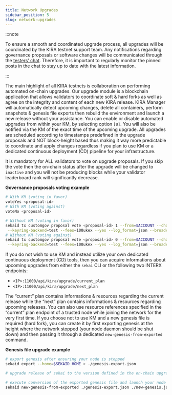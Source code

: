 ```yaml
---
title: Network Upgrades
sidebar_position: 5
slug: network-upgrades
---
```





:::note

To ensure a smooth and coordinated upgrade process, all upgrades will be coordinated by the KIRA testnet support team. Any notifications regarding governance proposals or software changes will be communicated through the [testers’ chat](https://testers.kira.network/). Therefore, it is important to regularly monitor the pinned posts in the chat to stay up to date with the latest information.

:::




The main highlight of all KIRA testnets is collaboration on performing automated on-chain upgrades. Our upgrade module is a blockchain application that allows validators to coordinate soft & hard forks as well as agree on the integrity and content of each new KIRA release. KIRA Manager will automatically detect upcoming changes, delete all containers, perform snapshots & genesis file exports then rebuild the environment and launch a new release without your assistance. You can enable or disable automated upgrades from within your KM, by selecting option `[U]`. You will also be notified via the KM of the exact time of the upcoming upgrade. All upgrades are scheduled according to timestamps predefined in the upgrade proposals and NOT block-height based thus making it way more predictable to coordinate and apply changes regardless if you plan to use KM or a dedicated continuous deployment (CD) pipeline for your infrastructure.


It is mandatory for ALL validators to vote on upgrade proposals. If you skip the vote then the on-chain status after the upgrade will be changed to `inactive` and you will not be producing blocks while your validator leaderboard rank will significantly decrease. 


**Governance proposals voting example**


```bash
# With KM (voting in favor)
voteYes <proposal-id>
# With KM (voting against)
voteNo <proposal-id>

# Without KM (voting in favor)
sekaid tx customgov proposal vote <proposal-id> 1 --from=$ACCOUNT --chain-id=$NETWORK_NAME \
 --keyring-backend=test --fees=100ukex --yes --log_format=json --broadcast-mode=async --output=json
# Without KM (voting against)
sekaid tx customgov proposal vote <proposal-id> 0 --from=$ACCOUNT --chain-id=$NETWORK_NAME \
 --keyring-backend=test --fees=100ukex --yes --log_format=json --broadcast-mode=async --output=json
```


If you do not wish to use KM and instead utilize your own dedicated continuous deployment (CD) tools, then you can acquire informations about upcoming upgrades from either the `sekai` CLI or the following two INTERX endpoints:

- `<IP>:11000/api/kira/upgrade/current_plan`
- `<IP>:11000/api/kira/upgrade/next_plan`

The “current” plan contains informations & resources regarding the current release while the “next” plan contains informations & resources regarding upcoming releases. You can also use resource references specified in the “current” plan endpoint of a trusted node while joining the network for the very first time. If you choose not to use KM and a new genesis file is required (hard fork), you can create it by first exporting genesis at the height where the network stopped (your node daemon should be shut down) and then passing it through a dedicated `new-genesis-from-exported` command.


**Genesis file upgrade example**


```bash
# export genesis after ensuring your node is stopped
sekaid export --home=$SEKAID_HOME > ./genesis-export.json

# upgrade release of sekai to the version defined in the on-chain upgrade plan

# execute conversion of the exported genesis file and launch your node using the newly generated genesis
sekaid new-genesis-from-exported ./genesis-export.json ./new-genesis.json --json-minimize=true
```

